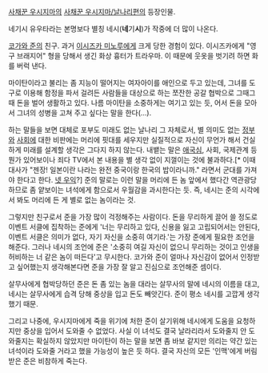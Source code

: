 [[사채꾼 우시지마]]의 [[사채꾼 우시지마/날나리편]]의 등장인물.

네기시 유우타라는 본명보다 별칭 네시('''네'''기'''시''')가 작중에 더 많이 나온다.

[[코가와 준]]의 친구. 과거 [[이시즈카 미노루]]에게 크게 당한 경험이 있다. 이시즈카에게 "영구 브래지어" 형을 당해서 생긴 화상 흉터가 트라우마. 이 때문에 웃옷을 벗기려 하면 화를 버럭 낸다.

마이탄이라고 불리는 좀 지능이 떨어지는 여자아이를 애인으로 두고 있는데, 그녀를 도구로 이용해 함정을 파서 걸려든 사람들을 대상으로 하는 쪼잔한 공갈 협박으로 그때그때 돈을 벌어 생활하고 있다. 나름 마이탄을 소중하게는 여기고 있는 듯, 어서 돈을 모아서 그녀의 성병을 고쳐 주고 싶다는 말을 한다(...).

하는 말들을 보면 대체로 포부도 미래도 없는 날나리 그 자체로서, 별 의미도 없는 [[정부]]와 [[사회]]에 대한 비판에는 머리에 핏대를 세우지만 실질적으로 자신이 무언가 해서 건실하게 미래를 설계할 생각은 그다지 하지 않는다. 내뱉는 말은 [[애국심]], 사회, 국제관계 등 뭔가 있어보이나 죄다 TV에서 본 내용을 별 생각 없이 지껄이는 것에 불과하다.[* 이때 대사가 "젠장! 일본이란 나라는 완전 중국이랑 한국의 밥이라니까." 라면서 군대를 가져야 한다고 한다. [[넷 우익]]?] 준의 말로는 이런 말을 머리에 든 놈 앞에서 했다간 역관광당하므로 좀 얕보이는 녀석에게 함으로서 우월감을 과시한다는 듯. 즉, 네시는 준의 시각에서 봐도 머리에 든 게 별로 없는 놈이라는 것.

그렇지만 친구로서 준을 가장 많이 걱정해주는 사람이다. 돈을 무리하게 끌어 쓸 정도로 이벤트 서클에 집착하는 준에게 '너는 무리하고 있다, 신용을 잃고 고립되어서는 안된다, 이벤트 서클은 의미가 없다, 자기 자신을 소중히 여기라.'는 가장 준에게 필요한 조언을 해준다. 그러나 네시의 조언에 준은 '소중히 여길 자신이 없으니 무리하는 것이고 인생을 허비하는 너 같은 놈이 떠든다'고 무시한다. 코가와 준이 얼마나 자신감이 없어서 인정받고 싶어했는지 생각해본다면 준을 가장 잘 알고 진심으로 조언해준 셈이다.

살무사에게 협박당하던 준은 돈 좀 있는 놈을 대라는 살무사의 말에 네시의 이름을 대고, 네시는 살무사에게 습격 당해 중상을 입고 돈도 빼앗긴다. 준이 평소 네시를 고깝게 생각했기 때문.

그리고 나중에, 우시지마에게 죽을 위기에 처한 준이 살기위해 네시에게 도움을 요청하지만 중상을 입어서 도와줄 수 없었다. 사실 이 녀석도 결국 날라리라서 도와줄지 안 도와줄지는 확실하지 않았지만 마이탄이 하는 말을 보면 좀 바보 같지만 의리는 약간 있는 녀석이라 도와줄 거라고 했을 가능성이 높은 듯 하다. 결국 자신의 모든 '인맥'에게 버림받은 준은 비참하게 죽는다.
